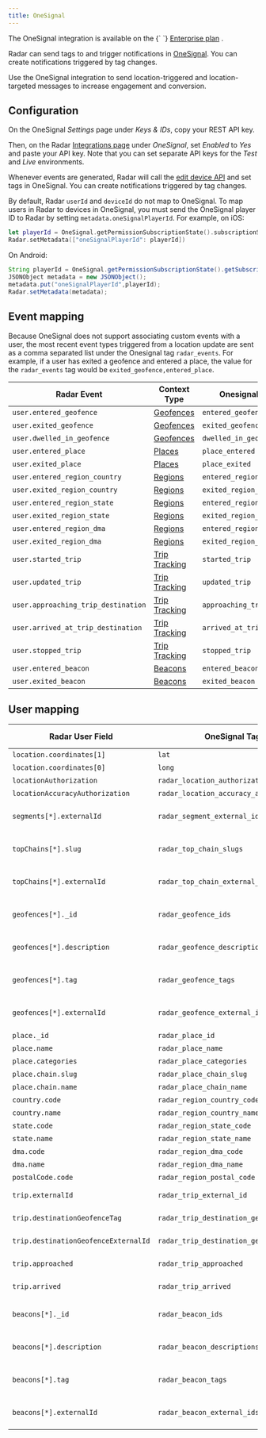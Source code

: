 ```yaml
---
title: OneSignal
---
```


<Alert alertType="info">
  The OneSignal integration is available on the {` `}
  <a href="https://radar.com/pricing" target="_blank">Enterprise plan</a>
  .
</Alert>

Radar can send tags to and trigger notifications in [OneSignal](https://onesignal.com). You can create notifications triggered by tag changes.

Use the OneSignal integration to send location-triggered and location-targeted messages to increase engagement and conversion.

## Configuration

On the OneSignal *Settings* page under *Keys & IDs*, copy your REST API key.

Then, on the Radar [Integrations page](https://radar.com/dashboard/integrations) under *OneSignal*, set *Enabled* to *Yes* and paste your API key. Note that you can set separate API keys for the *Test* and *Live* environments.

Whenever events are generated, Radar will call the [edit device API](https://documentation.onesignal.com/reference/edit-device) and set tags in OneSignal. You can create notifications triggered by tag changes.

By default, Radar `userId` and `deviceId` do not map to OneSignal. To map users in Radar to devices in OneSignal, you must send the OneSignal player ID to Radar by setting `metadata.oneSignalPlayerId`. For example, on iOS:

```swift
let playerId = OneSignal.getPermissionSubscriptionState().subscriptionStatus.userId
Radar.setMetadata(["oneSignalPlayerId": playerId])
```

On Android:

```java
String playerId = OneSignal.getPermissionSubscriptionState().getSubscriptionStatus().getUserId();
JSONObject metadata = new JSONObject();
metadata.put("oneSignalPlayerId",playerId);
Radar.setMetadata(metadata);
```

## Event mapping

Because OneSignal does not support associating custom events with a user, the most recent event types triggered from a location update are sent as a comma separated list under the Onesignal tag `radar_events`. For example, if a user has exited a geofence and entered a place, the value for the `radar_events` tag would be `exited_geofence,entered_place`.

Radar Event | Context Type | Onesignal Tag Value
--- | --- | ---
`user.entered_geofence` | [Geofences](/geofences) | `entered_geofence`
`user.exited_geofence` | [Geofences](/geofences) | `exited_geofence`
`user.dwelled_in_geofence` | [Geofences](/geofences) | `dwelled_in_geofence`
`user.entered_place` | [Places](/places) | `place_entered`
`user.exited_place` | [Places](/places) | `place_exited`
`user.entered_region_country` | [Regions](/regions) | `entered_region_country`
`user.exited_region_country` | [Regions](/regions) | `exited_region_country`
`user.entered_region_state` | [Regions](/regions) | `entered_region_state`
`user.exited_region_state` | [Regions](/regions) | `exited_region_state`
`user.entered_region_dma` | [Regions](/regions) | `entered_region_dma`
`user.exited_region_dma` | [Regions](/regions) | `exited_region_dma`
`user.started_trip` | [Trip Tracking](/trip-tracking) | `started_trip`
`user.updated_trip` | [Trip Tracking](/trip-tracking) | `updated_trip`
`user.approaching_trip_destination` | [Trip Tracking](/trip-tracking) | `approaching_trip_destination`
`user.arrived_at_trip_destination` | [Trip Tracking](/trip-tracking) | `arrived_at_trip_destination`
`user.stopped_trip` | [Trip Tracking](/trip-tracking) | `stopped_trip`
`user.entered_beacon` | [Beacons](/beacons) | `entered_beacon`
`user.exited_beacon` | [Beacons](/beacons) | `exited_beacon`

## User mapping

Radar User Field | OneSignal Tag Name | Type | Example Tag | Context Type
--- | --- | --- | --- | ---
`location.coordinates[1]` | `lat` | number | `39.525665`
`location.coordinates[0]` | `long` | number | `-76.350663`
`locationAuthorization` | `radar_location_authorization` | string | `"GRANTED_FOREGROUND"`|
`locationAccuracyAuthorization` | `radar_location_accuracy_authorization` | string | `"FULL"`|
`segments[*].externalId` | `radar_segment_external_ids` | string (comma-separated) | `"starbucks-visitors"` | |
`topChains[*].slug` | `radar_top_chain_slugs` | string (comma-separated) | `"starbucks"` | |
`topChains[*].externalId` | `radar_top_chain_external_ids` | string (comma-separated) | `"123"` | |
`geofences[*]._id` | `radar_geofence_ids` | string (comma-separated) | `"5b2c0906f5874b001aecfd8e"` | [Geofences](/geofences)
`geofences[*].description` | `radar_geofence_descriptions` | string (comma-separated) | `"Store #123"` | [Geofences](/geofences)
`geofences[*].tag` | `radar_geofence_tags` | string (comma-separated) | `"store"` | [Geofences](/geofences)
`geofences[*].externalId` | `radar_geofence_external_ids` | string (comma-separated) | `"123"` | [Geofences](/geofences)
`place._id` | `radar_place_id` | string | `"59302bcf8f27e8a156bd4f91"` | [Places](/places)
`place.name` | `radar_place_name` | string | `"Starbucks"` | [Places](/places)
`place.categories` | `radar_place_categories` | string | `"coffee-shop"` | [Places](/places)
`place.chain.slug` | `radar_place_chain_slug` | string | `"starbucks"` | [Places](/places)
`place.chain.name` | `radar_place_chain_name` | string | `"Starbucks"` | [Places](/places)
`country.code` | `radar_region_country_code` | string | `"US"` | [Regions](/regions)
`country.name` | `radar_region_country_name` | string | `"United States"` | [Regions](/regions)
`state.code` | `radar_region_state_code` | string | `"MD"` | [Regions](/regions)
`state.name` | `radar_region_state_name` | string | `"Maryland"` | [Regions](/regions)
`dma.code` | `radar_region_dma_code` | string | `"26"` | [Regions](/regions)
`dma.name` | `radar_region_dma_name` | string | `"Baltimore"` | [Regions](/regions)
`postalCode.code` | `radar_region_postal_code` | string | `"21014"` | [Regions](/regions)
`trip.externalId` | `radar_trip_external_id` | string | `"123"` | [Trip tracking](/trip-tracking)
`trip.destinationGeofenceTag` | `radar_trip_destination_geofence_tag` | string | `"store"` | [Trip tracking](/trip-tracking)
`trip.destinationGeofenceExternalId` | `radar_trip_destination_geofence_external_id` | string | `"123"` | [Trip tracking](/trip-tracking)
`trip.approached` | `radar_trip_approached` | boolean | `true` | [Trip tracking](/trip-tracking)
`trip.arrived` | `radar_trip_arrived` | boolean | `false` | [Trip tracking](/trip-tracking)
`beacons[*]._id` | `radar_beacon_ids` | string (comma-separated) | `"5b2c0906f5874b001aecfd8f"` | [Beacons](/beacons)
`beacons[*].description` | `radar_beacon_descriptions` | string (comma-separated) | `"Store #123 - Drive-Thru"` | [Beacons](/beacons)
`beacons[*].tag` | `radar_beacon_tags` | string (comma-separated) | `"drive-thru"` | [Beacons](/beacons)
`beacons[*].externalId` | `radar_beacon_external_ids` | string (comma-separated) | `"123"` | [Beacons](/beacons)
